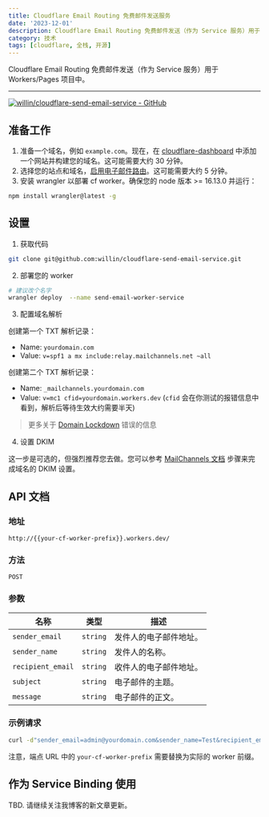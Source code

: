 ```yaml
---
title: Cloudflare Email Routing 免费邮件发送服务
date: '2023-12-01'
description: Cloudflare Email Routing 免费邮件发送（作为 Service 服务）用于 Workers/Pages 项目中。
category: 技术
tags: [cloudflare, 全栈, 开源]
---
```


Cloudflare Email Routing 免费邮件发送（作为 Service 服务）用于 Workers/Pages 项目中。

---

[![willin/cloudflare-send-email-service - GitHub](https://gh-card.dev/repos/willin/cloudflare-send-email-service.svg?fullname=)](https://github.com/willin/cloudflare-send-email-service)

## 准备工作

1. 准备一个域名，例如 `example.com`。现在，在 [cloudflare-dashboard](https://dash.cloudflare.com/) 中添加一个网站并构建您的域名。这可能需要大约 30 分钟。
2. 选择您的站点和域名，[启用电子邮件路由](https://developers.cloudflare.com/email-routing/get-started/enable-email-routing/)。这可能需要大约 5 分钟。
3. 安装 wrangler 以部署 cf worker。确保您的 node 版本 >= 16.13.0 并运行：

```sh
npm install wrangler@latest -g
```

## 设置

1. 获取代码

```sh
git clone git@github.com:willin/cloudflare-send-email-service.git
```

2. 部署您的 worker

```sh
# 建议改个名字
wrangler deploy  --name send-email-worker-service
```

3. 配置域名解析

创建第一个 TXT 解析记录：

- Name: `yourdomain.com`
- Value: `v=spf1 a mx include:relay.mailchannels.net ~all`

创建第二个 TXT 解析记录：

- Name: `_mailchannels.yourdomain.com`
- Value: `v=mc1 cfid=yourdomain.workers.dev` (`cfid` 会在你测试的报错信息中看到，解析后等待生效大约需要半天)

> 更多关于 [Domain Lockdown](https://support.mailchannels.com/hc/en-us/articles/16918954360845-Secure-your-domain-name-against-spoofing-with-Domain-Lockdown) 错误的信息

4. 设置 DKIM

这一步是可选的，但强烈推荐您去做。您可以参考 [MailChannels 文档](https://support.mailchannels.com/hc/en-us/articles/7122849237389-Adding-a-DKIM-Signature) 步骤来完成域名的 DKIM 设置。

## API 文档

### 地址

`http://{{your-cf-worker-prefix}}.workers.dev/`

### 方法

`POST`

### 参数

| 名称              | 类型     | 描述                   |
| ----------------- | -------- | ---------------------- |
| `sender_email`    | `string` | 发件人的电子邮件地址。 |
| `sender_name`     | `string` | 发件人的名称。         |
| `recipient_email` | `string` | 收件人的电子邮件地址。 |
| `subject`         | `string` | 电子邮件的主题。       |
| `message`         | `string` | 电子邮件的正文。       |

### 示例请求

```sh
curl -d"sender_email=admin@yourdomain.com&sender_name=Test&recipient_email=your-dest@example.com&subject='Hello Guy!'&message='My first email sent!'" "http://your-cf-worker-prefix.workers.dev/"
```

注意，端点 URL 中的 `your-cf-worker-prefix` 需要替换为实际的 worker 前缀。

## 作为 Service Binding 使用

TBD. 请继续关注我博客的新文章更新。

